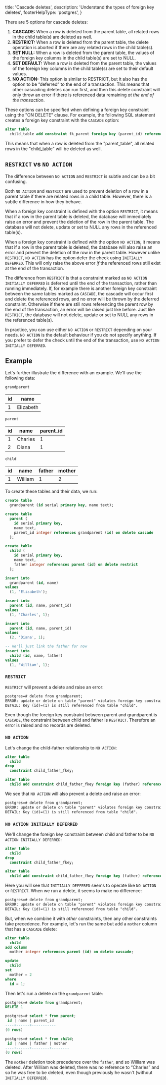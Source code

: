 
  title: 'Cascade deletes',
  description: 'Understand the types of foreign key deletes',
  footerHelpType: 'postgres',
}

There are 5 options for cascade deletes:

1. **CASCADE:** When a row is deleted from the parent table, all related rows in the child table(s) are deleted as well.
2. **RESTRICT:** When a row is deleted from the parent table, the delete operation is aborted if there are any related rows in the child table(s).
3. **SET NULL:** When a row is deleted from the parent table, the values of the foreign key columns in the child table(s) are set to NULL.
4. **SET DEFAULT:** When a row is deleted from the parent table, the values of the foreign key columns in the child table(s) are set to their default values.
5. **NO ACTION:** This option is similar to RESTRICT, but it also has the option to be “deferred” to the end of a transaction. This means that other cascading deletes can run first, and then this delete constraint will only throw an error if there is referenced data remaining _at the end of the transaction_.

These options can be specified when defining a foreign key constraint using the "ON DELETE" clause. For example, the following SQL statement creates a foreign key constraint with the `CASCADE` option:

```sql
alter table
  child_table add constraint fk_parent foreign key (parent_id) references parent_table (id) on delete cascade;
```

This means that when a row is deleted from the "parent_table", all related rows in the "child_table" will be deleted as well.

## `RESTRICT` vs `NO ACTION`

The difference between `NO ACTION` and `RESTRICT` is subtle and can be a bit confusing.

Both `NO ACTION` and `RESTRICT` are used to prevent deletion of a row in a parent table if there are related rows in a child table. However, there is a subtle difference in how they behave.

When a foreign key constraint is defined with the option `RESTRICT`, it means that if a row in the parent table is deleted, the database will immediately raise an error and prevent the deletion of the row in the parent table. The database will not delete, update or set to NULL any rows in the referenced table(s).

When a foreign key constraint is defined with the option `NO ACTION`, it means that if a row in the parent table is deleted, the database will also raise an error and prevent the deletion of the row in the parent table. However unlike `RESTRICT`, `NO ACTION` has the option defer the check using `INITIALLY DEFERRED`. This will only raise the above error _if_ the referenced rows still exist at the end of the transaction.

The difference from `RESTRICT` is that a constraint marked as `NO ACTION INITIALLY DEFERRED` is deferred until the end of the transaction, rather than running immediately. If, for example there is another foreign key constraint between the same tables marked as `CASCADE`, the cascade will occur first and delete the referenced rows, and no error will be thrown by the deferred constraint. Otherwise if there are still rows referencing the parent row by the end of the transaction, an error will be raised just like before. Just like `RESTRICT`, the database will not delete, update or set to NULL any rows in the referenced table(s).

In practice, you can use either `NO ACTION` or `RESTRICT` depending on your needs. `NO ACTION` is the default behaviour if you do not specify anything. If you prefer to defer the check until the end of the transaction, use `NO ACTION INITIALLY DEFERRED`.

## Example

Let's further illustrate the difference with an example. We'll use the following data:

`grandparent`

| id  | name      |
| --- | --------- |
| 1   | Elizabeth |

`parent`

| id  | name    | parent_id |
| --- | ------- | --------- |
| 1   | Charles | 1         |
| 2   | Diana   | 1         |

`child`

| id  | name    | father | mother |
| --- | ------- | ------ | ------ |
| 1   | William | 1      | 2      |

To create these tables and their data, we run:

```sql
create table
  grandparent (id serial primary key, name text);

create table
  parent (
    id serial primary key,
    name text,
    parent_id integer references grandparent (id) on delete cascade
  );

create table
  child (
    id serial primary key,
    name text,
    father integer references parent (id) on delete restrict
  );

insert into
  grandparent (id, name)
values
  (1, 'Elizabeth');

insert into
  parent (id, name, parent_id)
values
  (1, 'Charles', 1);

insert into
  parent (id, name, parent_id)
values
  (2, 'Diana', 1);

-- We'll just link the father for now
insert into
  child (id, name, father)
values
  (1, 'William', 1);
```

### `RESTRICT`

`RESTRICT` will prevent a delete and raise an error:

```markdown
postgres=# delete from grandparent;
ERROR: update or delete on table "parent" violates foreign key constraint "child_father_fkey" on table "child"
DETAIL: Key (id)=(1) is still referenced from table "child".
```

Even though the foreign key constraint between parent and grandparent is `CASCADE`, the constraint between child and father is `RESTRICT`. Therefore an error is raised and no records are deleted.

### `NO ACTION`

Let's change the child-father relationship to `NO ACTION`:

```sql
alter table
  child
drop
  constraint child_father_fkey;

alter table
  child add constraint child_father_fkey foreign key (father) references parent (id) on delete no action;
```

We see that `NO ACTION` will also prevent a delete and raise an error:

```markdown
postgres=# delete from grandparent;
ERROR: update or delete on table "parent" violates foreign key constraint "child_father_fkey" on table "child"
DETAIL: Key (id)=(1) is still referenced from table "child".
```

### `NO ACTION INITIALLY DEFERRED`

We'll change the foreign key constraint between child and father to be `NO ACTION INITIALLY DEFERRED`:

```sql
alter table
  child
drop
  constraint child_father_fkey;

alter table
  child add constraint child_father_fkey foreign key (father) references parent (id) on delete no action initially deferred;
```

Here you will see that `INITIALLY DEFFERED` seems to operate like `NO ACTION` or `RESTRICT`. When we run a delete, it seems to make no difference:

```markdown
postgres=# delete from grandparent;
ERROR: update or delete on table "parent" violates foreign key constraint "child_father_fkey" on table "child"
DETAIL: Key (id)=(1) is still referenced from table "child".
```

But, when we combine it with _other_ constraints, then any other constraints take precedence. For example, let's run the same but add a `mother` column that has a `CASCADE` delete:

```sql
alter table
  child
add column
  mother integer references parent (id) on delete cascade;

update
  child
set
  mother = 2
where
  id = 1;
```

Then let's run a delete on the `grandparent` table:

```sql
postgres=# delete from grandparent;
DELETE 1

postgres=# select * from parent;
 id | name | parent_id
----+------+-----------
(0 rows)

postgres=# select * from child;
 id | name | father | mother
----+------+--------+--------
(0 rows)
```

The `mother` deletion took precedence over the `father`, and so William was deleted. After William was deleted, there was no reference to “Charles” and so he was free to be deleted, even though previously he wasn't (without `INITIALLY DEFERRED`).


